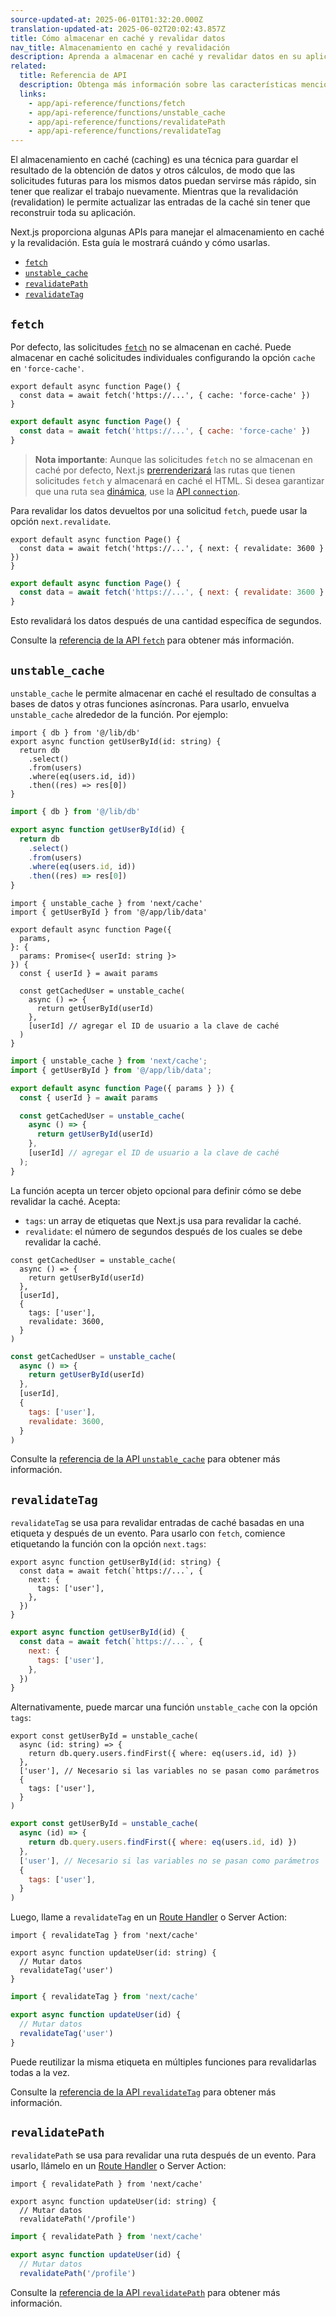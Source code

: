 ```yaml
---
source-updated-at: 2025-06-01T01:32:20.000Z
translation-updated-at: 2025-06-02T20:02:43.857Z
title: Cómo almacenar en caché y revalidar datos
nav_title: Almacenamiento en caché y revalidación
description: Aprenda a almacenar en caché y revalidar datos en su aplicación.
related:
  title: Referencia de API
  description: Obtenga más información sobre las características mencionadas en esta página leyendo la Referencia de API.
  links:
    - app/api-reference/functions/fetch
    - app/api-reference/functions/unstable_cache
    - app/api-reference/functions/revalidatePath
    - app/api-reference/functions/revalidateTag
---
```


El almacenamiento en caché (caching) es una técnica para guardar el resultado de la obtención de datos y otros cálculos, de modo que las solicitudes futuras para los mismos datos puedan servirse más rápido, sin tener que realizar el trabajo nuevamente. Mientras que la revalidación (revalidation) le permite actualizar las entradas de la caché sin tener que reconstruir toda su aplicación.

Next.js proporciona algunas APIs para manejar el almacenamiento en caché y la revalidación. Esta guía le mostrará cuándo y cómo usarlas.

- [`fetch`](#fetch)
- [`unstable_cache`](#unstable_cache)
- [`revalidatePath`](#revalidatepath)
- [`revalidateTag`](#revalidatetag)

## `fetch`

Por defecto, las solicitudes [`fetch`](/docs/app/api-reference/functions/fetch) no se almacenan en caché. Puede almacenar en caché solicitudes individuales configurando la opción `cache` en `'force-cache'`.

```tsx filename="app/page.tsx" switcher
export default async function Page() {
  const data = await fetch('https://...', { cache: 'force-cache' })
}
```

```jsx filename="app/page.jsx" switcher
export default async function Page() {
  const data = await fetch('https://...', { cache: 'force-cache' })
}
```

> **Nota importante**: Aunque las solicitudes `fetch` no se almacenan en caché por defecto, Next.js [prerrenderizará](/docs/app/getting-started/partial-prerendering#static-rendering) las rutas que tienen solicitudes `fetch` y almacenará en caché el HTML. Si desea garantizar que una ruta sea [dinámica](/docs/app/getting-started/partial-prerendering#dynamic-rendering), use la [API `connection`](/docs/app/api-reference/functions/connection).

Para revalidar los datos devueltos por una solicitud `fetch`, puede usar la opción `next.revalidate`.

```tsx filename="app/page.tsx" switcher
export default async function Page() {
  const data = await fetch('https://...', { next: { revalidate: 3600 } })
}
```

```jsx filename="app/page.jsx" switcher
export default async function Page() {
  const data = await fetch('https://...', { next: { revalidate: 3600 } })
}
```

Esto revalidará los datos después de una cantidad específica de segundos.

Consulte la [referencia de la API `fetch`](/docs/app/api-reference/functions/fetch) para obtener más información.

## `unstable_cache`

`unstable_cache` le permite almacenar en caché el resultado de consultas a bases de datos y otras funciones asíncronas. Para usarlo, envuelva `unstable_cache` alrededor de la función. Por ejemplo:

```tsx filename="app/lib/data.ts swichter
import { db } from '@/lib/db'
export async function getUserById(id: string) {
  return db
    .select()
    .from(users)
    .where(eq(users.id, id))
    .then((res) => res[0])
}
```

```jsx filename="app/lib/data.js" switcher
import { db } from '@/lib/db'

export async function getUserById(id) {
  return db
    .select()
    .from(users)
    .where(eq(users.id, id))
    .then((res) => res[0])
}
```

```tsx filename="app/page.tsx" highlight={2,11,13} switcher
import { unstable_cache } from 'next/cache'
import { getUserById } from '@/app/lib/data'

export default async function Page({
  params,
}: {
  params: Promise<{ userId: string }>
}) {
  const { userId } = await params

  const getCachedUser = unstable_cache(
    async () => {
      return getUserById(userId)
    },
    [userId] // agregar el ID de usuario a la clave de caché
  )
}
```

```jsx filename="app/page.jsx" highlight={2,7,9} switcher
import { unstable_cache } from 'next/cache';
import { getUserById } from '@/app/lib/data';

export default async function Page({ params } }) {
  const { userId } = await params

  const getCachedUser = unstable_cache(
    async () => {
      return getUserById(userId)
    },
    [userId] // agregar el ID de usuario a la clave de caché
  );
}
```

La función acepta un tercer objeto opcional para definir cómo se debe revalidar la caché. Acepta:

- `tags`: un array de etiquetas que Next.js usa para revalidar la caché.
- `revalidate`: el número de segundos después de los cuales se debe revalidar la caché.

```tsx filename="app/page.tsx" highlight={6-9} switcher
const getCachedUser = unstable_cache(
  async () => {
    return getUserById(userId)
  },
  [userId],
  {
    tags: ['user'],
    revalidate: 3600,
  }
)
```

```jsx filename="app/page.js" highlight={6-9} switcher
const getCachedUser = unstable_cache(
  async () => {
    return getUserById(userId)
  },
  [userId],
  {
    tags: ['user'],
    revalidate: 3600,
  }
)
```

Consulte la [referencia de la API `unstable_cache`](/docs/app/api-reference/functions/unstable_cache) para obtener más información.

## `revalidateTag`

`revalidateTag` se usa para revalidar entradas de caché basadas en una etiqueta y después de un evento. Para usarlo con `fetch`, comience etiquetando la función con la opción `next.tags`:

```tsx filename="app/lib/data.ts" highlight={3-5} switcher
export async function getUserById(id: string) {
  const data = await fetch(`https://...`, {
    next: {
      tags: ['user'],
    },
  })
}
```

```jsx filename="app/lib/data.js" highlight={3-5} switcher
export async function getUserById(id) {
  const data = await fetch(`https://...`, {
    next: {
      tags: ['user'],
    },
  })
}
```

Alternativamente, puede marcar una función `unstable_cache` con la opción `tags`:

```tsx filename="app/lib/data.ts" highlight={6-8} switcher
export const getUserById = unstable_cache(
  async (id: string) => {
    return db.query.users.findFirst({ where: eq(users.id, id) })
  },
  ['user'], // Necesario si las variables no se pasan como parámetros
  {
    tags: ['user'],
  }
)
```

```jsx filename="app/lib/data.js" highlight={6-8} switcher
export const getUserById = unstable_cache(
  async (id) => {
    return db.query.users.findFirst({ where: eq(users.id, id) })
  },
  ['user'], // Necesario si las variables no se pasan como parámetros
  {
    tags: ['user'],
  }
)
```

Luego, llame a `revalidateTag` en un [Route Handler](/docs/app/api-reference/file-conventions/route) o Server Action:

```tsx filename="app/lib/actions.ts" highlight={1} switcher
import { revalidateTag } from 'next/cache'

export async function updateUser(id: string) {
  // Mutar datos
  revalidateTag('user')
}
```

```jsx filename="app/lib/actions.js" highlight={1} switcher
import { revalidateTag } from 'next/cache'

export async function updateUser(id) {
  // Mutar datos
  revalidateTag('user')
}
```

Puede reutilizar la misma etiqueta en múltiples funciones para revalidarlas todas a la vez.

Consulte la [referencia de la API `revalidateTag`](/docs/app/api-reference/functions/revalidateTag) para obtener más información.

## `revalidatePath`

`revalidatePath` se usa para revalidar una ruta después de un evento. Para usarlo, llámelo en un [Route Handler](/docs/app/api-reference/file-conventions/route) o Server Action:

```tsx filename="app/lib/actions.ts" highlight={1} switcher
import { revalidatePath } from 'next/cache'

export async function updateUser(id: string) {
  // Mutar datos
  revalidatePath('/profile')
```

```jsx filename="app/lib/actions.js" highlight={1} switcher
import { revalidatePath } from 'next/cache'

export async function updateUser(id) {
  // Mutar datos
  revalidatePath('/profile')
```

Consulte la [referencia de la API `revalidatePath`](/docs/app/api-reference/functions/revalidatePath) para obtener más información.